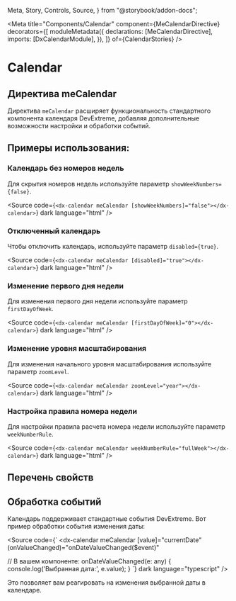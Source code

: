   Meta,
  Story,
  Controls,
  Source,
} from "@storybook/addon-docs";

<Meta
  title="Components/Calendar"
  component={MeCalendarDirective}
  decorators={[
    moduleMetadata({
      declarations: [MeCalendarDirective],
      imports: [DxCalendarModule],
    }),
    ]}
  of={CalendarStories}
/>

# Calendar

## Директива meCalendar

Директива `meCalendar` расширяет функциональность стандартного компонента календаря DevExtreme, добавляя дополнительные возможности настройки и обработки событий.

<Story name="Default" of={CalendarStories.Default} />
<Controls story={CalendarStories.Default} />

<Source of={CalendarStories.Default} dark />

## Примеры использования:

### Календарь без номеров недель

Для скрытия номеров недель используйте параметр `showWeekNumbers={false}`.

<Story name="WithoutWeekNumbers" of={CalendarStories.WithoutWeekNumbers} />

<Source
  code={`<dx-calendar meCalendar [showWeekNumbers]="false"></dx-calendar>`}
  dark
  language="html"
/>

### Отключенный календарь

Чтобы отключить календарь, используйте параметр `disabled={true}`.

<Story name="Disabled" of={CalendarStories.Disabled} />

<Source
  code={`<dx-calendar meCalendar [disabled]="true"></dx-calendar>`}
  dark
  language="html"
/>

### Изменение первого дня недели

Для изменения первого дня недели используйте параметр `firstDayOfWeek`.

<Story name="CustomFirstDay" of={CalendarStories.CustomFirstDay} />

<Source
  code={`<dx-calendar meCalendar [firstDayOfWeek]="0"></dx-calendar>`}
  dark
  language="html"
/>

### Изменение уровня масштабирования

Для изменения начального уровня масштабирования используйте параметр `zoomLevel`.

<Story name="YearZoomLevel" of={CalendarStories.YearZoomLevel} />

<Source
  code={`<dx-calendar meCalendar zoomLevel="year"></dx-calendar>`}
  dark
  language="html"
/>

### Настройка правила номера недели

Для настройки правила расчета номера недели используйте параметр `weekNumberRule`.

<Story name="CustomWeekNumberRule" of={CalendarStories.CustomWeekNumberRule} />

<Source
  code={`<dx-calendar meCalendar weekNumberRule="fullWeek"></dx-calendar>`}
  dark
  language="html"
/>

## Перечень свойств

<Controls story={CalendarStories.Default} />

## Обработка событий

Календарь поддерживает стандартные события DevExtreme. Вот пример обработки события изменения даты:

<Source
  code={`
<dx-calendar
  meCalendar
  [value]="currentDate"
  (onValueChanged)="onDateValueChanged($event)"
></dx-calendar>

  // В вашем компоненте:
  onDateValueChanged(e: any) {
    console.log('Выбранная дата:', e.value);
  }
`}
  dark
  language="typescript"
/>

Это позволяет вам реагировать на изменения выбранной даты в календаре.
